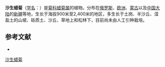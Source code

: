 {{Speciesbox
| name = 沙生蜡菊
| status = 
| status_system = 
| image = Helichrysum_arenarium.jpg
| image_width = 250px
| genus = Helichrysum
| species = arenarium
| authority = (L.) Moench
}}

'''沙生蜡菊'''（[[学名|学名]]：{{lang|la|''Helichrysum arenarium''}}）是[[菊科|菊科]][[蜡菊属|蜡菊属]]的植物。分布在[[俄罗斯|俄罗斯]]、[[欧洲|欧洲]]、[[蒙古|蒙古]]以及[[中国大陆|中国大陆]]的[[新疆|新疆]]等地，生长于海拔900米至2,400米的地区，多生长于土岗、半沙丘、湿盐土的山坡、砾质土、沙丘、草地上和松林下，目前尚未由人工引种栽培。

== 参考文献 ==
<div class="references-small">
* {{cite web| url =http://www.bioinfo.cn/db05/KmzwSpecies.php?action=view&id=4892| title =沙生蜡菊| work =《中国高等植物数据库全库》| publisher =中国科学院微生物研究所| author =昆明植物研究所| accessdate =2009-02-25| deadurl =yes| archiveurl =https://web.archive.org/web/20160305090946/http://www.bioinfo.cn/db05/KmzwSpecies.php?action=view&id=4892| archivedate =2016-03-05}}
</div>
{{Taxonbar|from=Q27984}}

[[Category:蜡菊属|沙生蜡菊]]


{{植物小作品}}